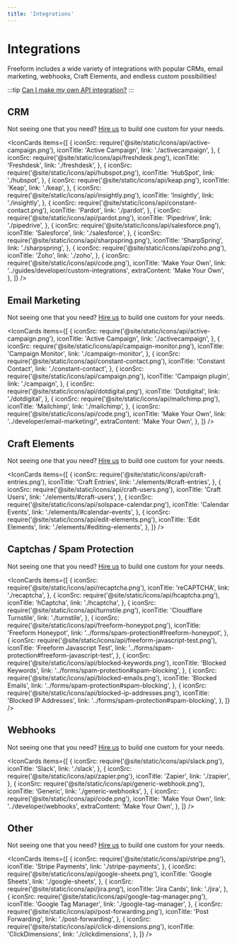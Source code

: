```yaml
---
title: 'Integrations'
---
```



# Integrations<Badge type="pro" text="Pro" />

Freeform includes a wide variety of integrations with popular CRMs, email marketing, webhooks, Craft Elements, and endless custom possibilities!

:::tip
[Can I make my own API integration?](../guides/developer/custom-integrations.mdx)
:::

## CRM

Not seeing one that you need? [Hire us](/support/premium/) to build one custom for your needs.

<IconCards
  items={[
    {
      iconSrc: require('@site/static/icons/api/active-campaign.png'),
      iconTitle: 'Active Campaign',
      link: './activecampaign',
    },
    {
      iconSrc: require('@site/static/icons/api/freshdesk.png'),
      iconTitle: 'Freshdesk',
      link: './freshdesk',
    },
    {
      iconSrc: require('@site/static/icons/api/hubspot.png'),
      iconTitle: 'HubSpot',
      link: './hubspot',
    },
    {
      iconSrc: require('@site/static/icons/api/keap.png'),
      iconTitle: 'Keap',
      link: './keap',
    },
    {
      iconSrc: require('@site/static/icons/api/insightly.png'),
      iconTitle: 'Insightly',
      link: './insightly',
    },
    {
      iconSrc: require('@site/static/icons/api/constant-contact.png'),
      iconTitle: 'Pardot',
      link: './pardot',
    },
    {
      iconSrc: require('@site/static/icons/api/pardot.png'),
      iconTitle: 'Pipedrive',
      link: './pipedrive',
    },
    {
      iconSrc: require('@site/static/icons/api/salesforce.png'),
      iconTitle: 'Salesforce',
      link: './salesforce',
    },
    {
      iconSrc: require('@site/static/icons/api/sharpspring.png'),
      iconTitle: 'SharpSpring',
      link: './sharpspring',
    },
    {
      iconSrc: require('@site/static/icons/api/zoho.png'),
      iconTitle: 'Zoho',
      link: './zoho',
    },
    {
      iconSrc: require('@site/static/icons/api/code.png'),
      iconTitle: 'Make Your Own',
      link: '../guides/developer/custom-integrations',
      extraContent: 'Make Your Own',
    },
  ]}
/>

## Email Marketing

Not seeing one that you need? [Hire us](/support/premium/) to build one custom for your needs.

<IconCards
  items={[
    {
      iconSrc: require('@site/static/icons/api/active-campaign.png'),
      iconTitle: 'Active Campaign',
      link: './activecampaign',
    },
    {
      iconSrc: require('@site/static/icons/api/campaign-monitor.png'),
      iconTitle: 'Campaign Monitor',
      link: './campaign-monitor',
    },
    {
      iconSrc: require('@site/static/icons/api/constant-contact.png'),
      iconTitle: 'Constant Contact',
      link: './constant-contact',
    },
    {
      iconSrc: require('@site/static/icons/api/campaign.png'),
      iconTitle: 'Campaign plugin',
      link: './campaign',
    },
    {
      iconSrc: require('@site/static/icons/api/dotdigital.png'),
      iconTitle: 'Dotdigital',
      link: './dotdigital',
    },
    {
      iconSrc: require('@site/static/icons/api/mailchimp.png'),
      iconTitle: 'Mailchimp',
      link: './mailchimp',
    },
    {
      iconSrc: require('@site/static/icons/api/code.png'),
      iconTitle: 'Make Your Own',
      link: '../developer/email-marketing/',
      extraContent: 'Make Your Own',
    },
  ]}
/>

## Craft Elements

Not seeing one that you need? [Hire us](/support/premium/) to build one custom for your needs.

<IconCards
  items={[
    {
      iconSrc: require('@site/static/icons/api/craft-entries.png'),
      iconTitle: 'Craft Entries',
      link: './elements/#craft-entries',
    },
    {
      iconSrc: require('@site/static/icons/api/craft-users.png'),
      iconTitle: 'Craft Users',
      link: './elements/#craft-users',
    },
    {
      iconSrc: require('@site/static/icons/api/solspace-calendar.png'),
      iconTitle: 'Calendar Events',
      link: './elements/#calendar-events',
    },
    {
      iconSrc: require('@site/static/icons/api/edit-elements.png'),
      iconTitle: 'Edit Elements',
      link: './elements/#editing-elements',
    },
  ]}
/>

## Captchas / Spam Protection

Not seeing one that you need? [Hire us](/support/premium/) to build one custom for your needs.

<IconCards
  items={[
    {
      iconSrc: require('@site/static/icons/api/recaptcha.png'),
      iconTitle: 'reCAPTCHA',
      link: './recaptcha',
    },
    {
      iconSrc: require('@site/static/icons/api/hcaptcha.png'),
      iconTitle: 'hCaptcha',
      link: './hcaptcha',
    },
    {
      iconSrc: require('@site/static/icons/api/turnstile.png'),
      iconTitle: 'Cloudflare Turnstile',
      link: './turnstile',
    },
    {
      iconSrc: require('@site/static/icons/api/freeform-honeypot.png'),
      iconTitle: 'Freeform Honeypot',
      link: '../forms/spam-protection#freeform-honeypot',
    },
    {
      iconSrc: require('@site/static/icons/api/freeform-javascript-test.png'),
      iconTitle: 'Freeform Javascript Test',
      link: '../forms/spam-protection#freeform-javascript-test',
    },
    {
      iconSrc: require('@site/static/icons/api/blocked-keywords.png'),
      iconTitle: 'Blocked Keywords',
      link: '../forms/spam-protection#spam-blocking',
    },
    {
      iconSrc: require('@site/static/icons/api/blocked-emails.png'),
      iconTitle: 'Blocked Emails',
      link: '../forms/spam-protection#spam-blocking',
    },
    {
      iconSrc: require('@site/static/icons/api/blocked-ip-addresses.png'),
      iconTitle: 'Blocked IP Addresses',
      link: '../forms/spam-protection#spam-blocking',
    },
  ]}
/>

## Webhooks

Not seeing one that you need? [Hire us](/support/premium/) to build one custom for your needs.

<IconCards
  items={[
    {
      iconSrc: require('@site/static/icons/api/slack.png'),
      iconTitle: 'Slack',
      link: './slack',
    },
    {
      iconSrc: require('@site/static/icons/api/zapier.png'),
      iconTitle: 'Zapier',
      link: './zapier',
    },
    {
      iconSrc: require('@site/static/icons/api/generic-webhook.png'),
      iconTitle: 'Generic',
      link: './generic-webhooks',
    },
    {
      iconSrc: require('@site/static/icons/api/code.png'),
      iconTitle: 'Make Your Own',
      link: '../developer/webhooks',
      extraContent: 'Make Your Own',
    },
  ]}
/>

## Other

Not seeing one that you need? [Hire us](/support/premium/) to build one custom for your needs.

<IconCards
  items={[
    {
      iconSrc: require('@site/static/icons/api/stripe.png'),
      iconTitle: 'Stripe Payments',
      link: './stripe-payments',
    },
    {
      iconSrc: require('@site/static/icons/api/google-sheets.png'),
      iconTitle: 'Google Sheets',
      link: './google-sheets',
    },
    {
      iconSrc: require('@site/static/icons/api/jira.png'),
      iconTitle: 'Jira Cards',
      link: './jira',
    },
    {
      iconSrc: require('@site/static/icons/api/google-tag-manager.png'),
      iconTitle: 'Google Tag Manager',
      link: './google-tag-manager',
    },
    {
      iconSrc: require('@site/static/icons/api/post-forwarding.png'),
      iconTitle: 'Post Forwarding',
      link: './post-forwarding',
    },
    {
      iconSrc: require('@site/static/icons/api/click-dimensions.png'),
      iconTitle: 'ClickDimensions',
      link: './clickdimensions',
    },
  ]}
/>
